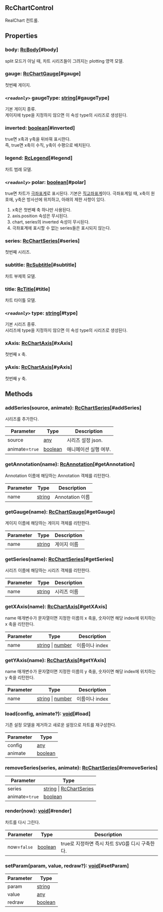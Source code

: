 ## RcChartControl
RealChart 컨트롤.





## Properties
### body: [RcBody](../classes/RcBody)[#body]
split 모드가 아닐 때, 차트 시리즈들이 그려지는 plotting 영역 모델.
### gauge: [RcChartGauge](../classes/RcChartGauge)[#gauge]
첫번째 게이지.
### *`<readonly>`* gaugeType: [string](https://developer.mozilla.org/en-US/docs/Web/JavaScript/Reference/Global_Objects/String)[#gaugeType]
기본 게이지 종류.\
게이지에 type을 지정하지 않으면 이 속성 type의 시리즈로 생성된다.
### inverted: [boolean](https://developer.mozilla.org/en-US/docs/Web/JavaScript/Reference/Global_Objects/Boolean)[#inverted]
true면 x축과 y축을 뒤바꿔 표시한다.\
즉, true면 x축이 수직, y축이 수평으로 배치된다.
### legend: [RcLegend](../classes/RcLegend)[#legend]
차트 범례 모델.
### *`<readonly>`* polar: [boolean](https://developer.mozilla.org/en-US/docs/Web/JavaScript/Reference/Global_Objects/Boolean)[#polar]
true면 차트가 [극좌표계](#극좌표계)로 표시된다.
기본은 [직교좌표계](#직교좌표계)이다.
극좌표계일 때,
x축이 원호에, y축은 방사선에 위치하고, 아래의 제한 사항이 있다.
1. x축은 첫번째 축 하나만 사용된다.
2. axis.position 속성은 무시된다.
3. chart, series의 inverted 속성이 무시된다.
4. 극좌표계에 표시할 수 없는 series들은 표시되지 않는다.
### series: [RcChartSeries](../classes/RcChartSeries)[#series]
첫번째 시리즈.
### subtitle: [RcSubtitle](../classes/RcSubtitle)[#subtitle]
차트 부제목 모델.
### title: [RcTitle](../classes/RcTitle)[#title]
차트 타이틀 모델.
### *`<readonly>`* type: [string](https://developer.mozilla.org/en-US/docs/Web/JavaScript/Reference/Global_Objects/String)[#type]
기본 시리즈 종류.\
시리즈에 type을 지정하지 않으면 이 속성 type의 시리즈로 생성된다.
### xAxis: [RcChartAxis](../classes/RcChartAxis)[#xAxis]
첫번째 x 축.
### yAxis: [RcChartAxis](../classes/RcChartAxis)[#yAxis]
첫번째 y 축.

## Methods
### addSeries(source, animate): [RcChartSeries](../classes/RcChartSeries)[#addSeries]
시리즈를 추가한다.



| Parameter | Type | Description |
| ----------- | ----------- | ----------- |
| source | [any](https://www.typescriptlang.org/docs/handbook/2/everyday-types.html#any) | 시리즈 설정 json. |
| animate=`true` | [boolean](https://developer.mozilla.org/en-US/docs/Web/JavaScript/Reference/Global_Objects/Boolean) | 애니메이션 실행 여부. |
### getAnnotation(name): [RcAnnotation](../classes/RcAnnotation)[#getAnnotation]
Annotation 이름에 해당하는 Annotation 객체를 리턴한다.



| Parameter | Type | Description |
| ----------- | ----------- | ----------- |
| name | [string](https://developer.mozilla.org/en-US/docs/Web/JavaScript/Reference/Global_Objects/String) | Annotation 이름 |
### getGauge(name): [RcChartGauge](../classes/RcChartGauge)[#getGauge]
게이지 이름에 해당하는 게이지 객체를 리턴한다.



| Parameter | Type | Description |
| ----------- | ----------- | ----------- |
| name | [string](https://developer.mozilla.org/en-US/docs/Web/JavaScript/Reference/Global_Objects/String) | 게이지 이름 |
### getSeries(name): [RcChartSeries](../classes/RcChartSeries)[#getSeries]
시리즈 이름에 해당하는 시리즈 객체를 리턴한다.



| Parameter | Type | Description |
| ----------- | ----------- | ----------- |
| name | [string](https://developer.mozilla.org/en-US/docs/Web/JavaScript/Reference/Global_Objects/String) | 시리즈 이름 |
### getXAxis(name): [RcChartAxis](../classes/RcChartAxis)[#getXAxis]
name 매개변수가 문자열이면 지정한 이름의 x 축을,
숫자이면 해당 index에 위치하는 x 축을 리턴한다.



| Parameter | Type | Description |
| ----------- | ----------- | ----------- |
| name | [string](https://developer.mozilla.org/en-US/docs/Web/JavaScript/Reference/Global_Objects/String) &#124; [number](https://developer.mozilla.org/en-US/docs/Web/JavaScript/Reference/Global_Objects/Number) | 이름이나 index |
### getYAxis(name): [RcChartAxis](../classes/RcChartAxis)[#getYAxis]
name 매개변수가 문자열이면 지정한 이름의 y 축을,
숫자이면 해당 index에 위치하는 y 축을 리턴한다.



| Parameter | Type | Description |
| ----------- | ----------- | ----------- |
| name | [string](https://developer.mozilla.org/en-US/docs/Web/JavaScript/Reference/Global_Objects/String) &#124; [number](https://developer.mozilla.org/en-US/docs/Web/JavaScript/Reference/Global_Objects/Number) | 이름이나 index |
### load(config, animate?): [void](https://developer.mozilla.org/en-US/docs/Web/JavaScript/Reference/Global_Objects/undefined)[#load]
기존 설정 모델을 제거하고 새로운 설정으로 차트를 재구성한다.



| Parameter | Type |
| ----------- | ----------- |
| config | [any](https://www.typescriptlang.org/docs/handbook/2/everyday-types.html#any) |
| animate | [boolean](https://developer.mozilla.org/en-US/docs/Web/JavaScript/Reference/Global_Objects/Boolean) |
### removeSeries(series, animate): [RcChartSeries](../classes/RcChartSeries)[#removeSeries]
| Parameter | Type |
| ----------- | ----------- |
| series | [string](https://developer.mozilla.org/en-US/docs/Web/JavaScript/Reference/Global_Objects/String) &#124; [RcChartSeries](../classes/RcChartSeries) |
| animate=`true` | [boolean](https://developer.mozilla.org/en-US/docs/Web/JavaScript/Reference/Global_Objects/Boolean) |
### render(now): [void](https://developer.mozilla.org/en-US/docs/Web/JavaScript/Reference/Global_Objects/undefined)[#render]
차트를 다시 그린다.



| Parameter | Type | Description |
| ----------- | ----------- | ----------- |
| now=`false` | [boolean](https://developer.mozilla.org/en-US/docs/Web/JavaScript/Reference/Global_Objects/Boolean) | true로 지정하면 즉시 차트 SVG를 디시 구축한다. |
### setParam(param, value, redraw?): [void](https://developer.mozilla.org/en-US/docs/Web/JavaScript/Reference/Global_Objects/undefined)[#setParam]
| Parameter | Type |
| ----------- | ----------- |
| param | [string](https://developer.mozilla.org/en-US/docs/Web/JavaScript/Reference/Global_Objects/String) |
| value | [any](https://www.typescriptlang.org/docs/handbook/2/everyday-types.html#any) |
| redraw | [boolean](https://developer.mozilla.org/en-US/docs/Web/JavaScript/Reference/Global_Objects/Boolean) |